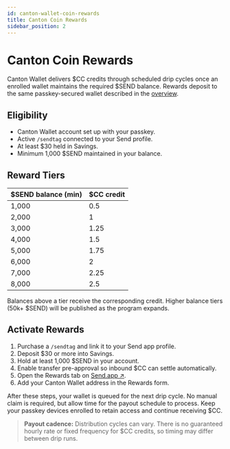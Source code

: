 ```yaml
---
id: canton-wallet-coin-rewards
title: Canton Coin Rewards
sidebar_position: 2
---
```


# Canton Coin Rewards

Canton Wallet delivers $CC credits through scheduled drip cycles once an enrolled wallet maintains the required $SEND balance. Rewards deposit to the same passkey-secured wallet described in the [overview](./overview).

## Eligibility

- Canton Wallet account set up with your passkey.
- Active `/sendtag` connected to your Send profile.
- At least $30 held in Savings.
- Minimum 1,000 $SEND maintained in your balance.

## Reward Tiers

| $SEND balance (min) | $CC credit |
| ------------------- | ---------- |
| 1,000               | 0.5        |
| 2,000               | 1          |
| 3,000               | 1.25       |
| 4,000               | 1.5        |
| 5,000               | 1.75       |
| 6,000               | 2          |
| 7,000               | 2.25       |
| 8,000               | 2.5        |

Balances above a tier receive the corresponding credit. Higher balance tiers (50k+ $SEND) will be published as the program expands.

## Activate Rewards

1. Purchase a `/sendtag` and link it to your Send app profile.
2. Deposit $30 or more into Savings.
3. Hold at least 1,000 $SEND in your account.
4. Enable transfer pre-approval so inbound $CC can settle automatically.
5. Open the Rewards tab on <a href="http://send.app" className="multisig-token-link" target="_blank" rel="noreferrer">Send.app ↗</a>.
6. Add your Canton Wallet address in the Rewards form.

After these steps, your wallet is queued for the next drip cycle. No manual claim is required, but allow time for the payout schedule to process. Keep your passkey devices enrolled to retain access and continue receiving $CC.

> **Payout cadence:** Distribution cycles can vary. There is no guaranteed hourly rate or fixed frequency for $CC credits, so timing may differ between drip runs.
